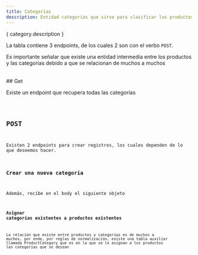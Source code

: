 ```yaml
---
title: Categorías
description: Entidad categorías que sirve para clasificar los productos
---
```


{ category.description }

<Table infoTable={category} />

La tabla contiene 3 endpoints, de los cuales 2 son con el verbo `POST`.

Es importante señalar que existe una entidad intermedia entre los productos y las categorías debido a que se relacionan de muchos a muchos

<Table infoTable={ProductCategory} />
## Get

Existe un endpoint que recupera todas las categorías

<Endpoint HTTPVerb="GET" badgeVariant="tip"  urlText="/api/Category" />
<Code code={getAll} lang="json" title="response.json" />

## POST

Existen 2 endpoints para crear registros, los cuales dependen de lo que deseemos hacer.

### Crear una nueva categoría

<Endpoint HTTPVerb="POST" badgeVariant="success" urlText="/api/Category" />
Además, recibe en el body el siguiente objeto
<Code code={bodyCreateCategory} lang="json" title="create.json"  />

### Asignar categorías existentes a productos existentes

La relación que existe entre productos y categorías es de muchos a muchos, por ende, por reglas de normalización, existe una tabla auxiliar llamada ProductCategory que es en la que se le asignan a los productos las categorías que se desean

<Endpoint HTTPVerb="POST" badgeVariant="success" urlText="/addPC" />
<Code code={bodyCreatePC} lang="json" title="createPC.json" />

